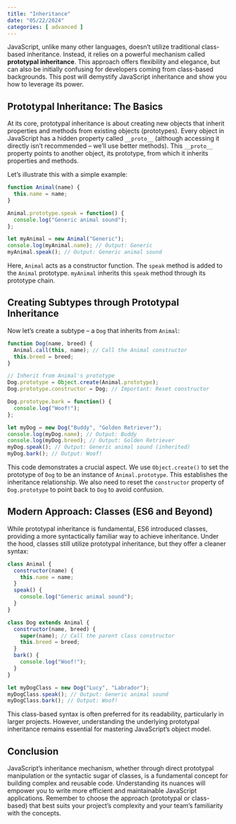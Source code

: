 ```yaml
---
title: "Inheritance"
date: "05/22/2024"
categories: [ advanced ]
---
```


JavaScript, unlike many other languages, doesn't utilize traditional class-based inheritance. Instead, it relies on a powerful mechanism called **prototypal inheritance**.  This approach offers flexibility and elegance, but can also be initially confusing for developers coming from class-based backgrounds. This post will demystify JavaScript inheritance and show you how to leverage its power.

## Prototypal Inheritance: The Basics

At its core, prototypal inheritance is about creating new objects that inherit properties and methods from existing objects (prototypes).  Every object in JavaScript has a hidden property called `__proto__` (although accessing it directly isn't recommended – we'll use better methods). This `__proto__` property points to another object, its prototype, from which it inherits properties and methods.

Let's illustrate this with a simple example:

```javascript
function Animal(name) {
  this.name = name;
}

Animal.prototype.speak = function() {
  console.log("Generic animal sound");
};

let myAnimal = new Animal("Generic");
console.log(myAnimal.name); // Output: Generic
myAnimal.speak(); // Output: Generic animal sound
```

Here, `Animal` acts as a constructor function.  The `speak` method is added to the `Animal` prototype.  `myAnimal` inherits this `speak` method through its prototype chain.

## Creating Subtypes through Prototypal Inheritance

Now let's create a subtype – a `Dog` that inherits from `Animal`:

```javascript
function Dog(name, breed) {
  Animal.call(this, name); // Call the Animal constructor
  this.breed = breed;
}

// Inherit from Animal's prototype
Dog.prototype = Object.create(Animal.prototype);
Dog.prototype.constructor = Dog; // Important: Reset constructor

Dog.prototype.bark = function() {
  console.log("Woof!");
};

let myDog = new Dog("Buddy", "Golden Retriever");
console.log(myDog.name); // Output: Buddy
console.log(myDog.breed); // Output: Golden Retriever
myDog.speak(); // Output: Generic animal sound (inherited)
myDog.bark(); // Output: Woof!
```

This code demonstrates a crucial aspect. We use `Object.create()` to set the prototype of `Dog` to be an instance of `Animal.prototype`.  This establishes the inheritance relationship.  We also need to reset the `constructor` property of `Dog.prototype` to point back to `Dog` to avoid confusion.


##  Modern Approach: Classes (ES6 and Beyond)

While prototypal inheritance is fundamental, ES6 introduced classes, providing a more syntactically familiar way to achieve inheritance.  Under the hood, classes still utilize prototypal inheritance, but they offer a cleaner syntax:

```javascript
class Animal {
  constructor(name) {
    this.name = name;
  }
  speak() {
    console.log("Generic animal sound");
  }
}

class Dog extends Animal {
  constructor(name, breed) {
    super(name); // Call the parent class constructor
    this.breed = breed;
  }
  bark() {
    console.log("Woof!");
  }
}

let myDogClass = new Dog("Lucy", "Labrador");
myDogClass.speak(); // Output: Generic animal sound
myDogClass.bark(); // Output: Woof!
```

This class-based syntax is often preferred for its readability, particularly in larger projects.  However, understanding the underlying prototypal inheritance remains essential for mastering JavaScript's object model.

## Conclusion

JavaScript's inheritance mechanism, whether through direct prototypal manipulation or the syntactic sugar of classes, is a fundamental concept for building complex and reusable code. Understanding its nuances will empower you to write more efficient and maintainable JavaScript applications.  Remember to choose the approach (prototypal or class-based) that best suits your project's complexity and your team's familiarity with the concepts.

